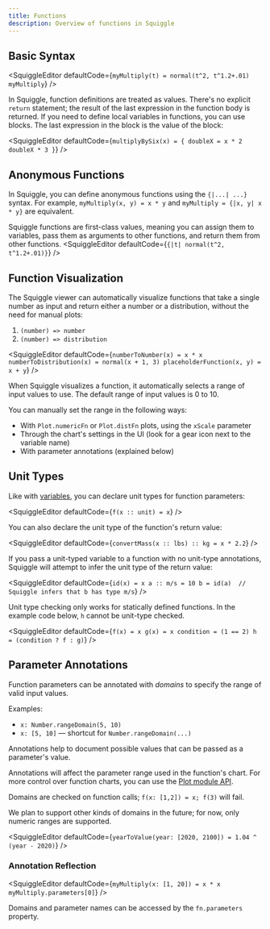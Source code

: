 ```yaml
---
title: Functions
description: Overview of functions in Squiggle
---
```


## Basic Syntax

<SquiggleEditor
  defaultCode={`myMultiply(t) = normal(t^2, t^1.2+.01)
myMultiply`}
/>

In Squiggle, function definitions are treated as values. There's no explicit `return` statement; the result of the last expression in the function body is returned.
If you need to define local variables in functions, you can use blocks. The last expression in the block is the value of the block:

<SquiggleEditor
  defaultCode={`multiplyBySix(x) = {
  doubleX = x * 2
  doubleX * 3
  }`}
/>

## Anonymous Functions

In Squiggle, you can define anonymous functions using the `{|...| ...}` syntax. For example, `myMultiply(x, y) = x * y` and `myMultiply = {|x, y| x * y}` are equivalent.

Squiggle functions are first-class values, meaning you can assign them to variables, pass them as arguments to other functions, and return them from other functions.
<SquiggleEditor defaultCode={`{|t| normal(t^2, t^1.2+.01)}`} />

## Function Visualization

The Squiggle viewer can automatically visualize functions that take a single number as input and return either a number or a distribution, without the need for manual plots:

1. `(number) => number`
2. `(number) => distribution`

<SquiggleEditor defaultCode={`numberToNumber(x) = x * x
numberToDistribution(x) = normal(x + 1, 3)
placeholderFunction(x, y) = x + y`} />

When Squiggle visualizes a function, it automatically selects a range of input values to use.
The default range of input values is 0 to 10.

You can manually set the range in the following ways:

- With `Plot.numericFn` or `Plot.distFn` plots, using the `xScale` parameter
- Through the chart's settings in the UI (look for a gear icon next to the variable name)
- With parameter annotations (explained below)

## Unit Types

Like with [variables](/docs/Guides/LanguageFeatures#unit-type-annotations), you can declare unit types for function parameters:

<SquiggleEditor defaultCode={`f(x :: unit) = x`} />

You can also declare the unit type of the function's return value:

<SquiggleEditor defaultCode={`convertMass(x :: lbs) :: kg = x * 2.2`} />

If you pass a unit-typed variable to a function with no unit-type annotations, Squiggle will attempt to infer the unit type of the return value:

<SquiggleEditor defaultCode={`id(x) = x
a :: m/s = 10
b = id(a)  // Squiggle infers that b has type m/s`} />

Unit type checking only works for statically defined functions. In the example code below, `h` cannot be unit-type checked.

<SquiggleEditor defaultCode={`f(x) = x
g(x) = x
condition = (1 == 2)
h = (condition ? f : g)`} />

## Parameter Annotations

Function parameters can be annotated with _domains_ to specify the range of valid input values.

Examples:

- `x: Number.rangeDomain(5, 10)`
- `x: [5, 10]` — shortcut for `Number.rangeDomain(...)`

Annotations help to document possible values that can be passed as a parameter's value.

Annotations will affect the parameter range used in the function's chart. For more control over function charts, you can use the [Plot module API](/docs/Api/Plot).

Domains are checked on function calls; `f(x: [1,2]) = x; f(3)` will fail.

We plan to support other kinds of domains in the future; for now, only numeric ranges are supported.

<SquiggleEditor
  defaultCode={`yearToValue(year: [2020, 2100]) = 1.04 ^ (year - 2020)`}
/>

### Annotation Reflection

<SquiggleEditor
  defaultCode={`myMultiply(x: [1, 20]) = x * x
myMultiply.parameters[0]`}
/>

Domains and parameter names can be accessed by the `fn.parameters` property.
